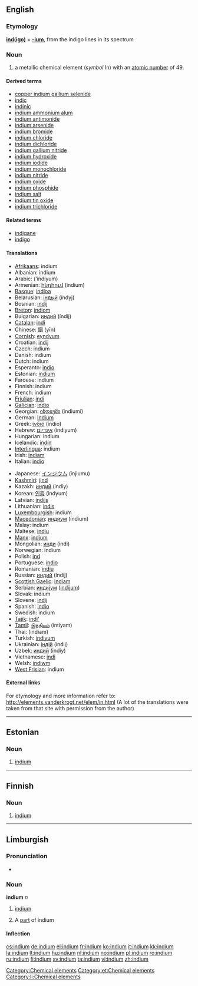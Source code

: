 {{also|Indium}}
==English==
{{elements|In|cadmium|Cd|tin|Sn}}

===Etymology===
'''[[indigo|ind(igo)]]''' + '''[[-ium]]''', from the indigo lines in its spectrum

===Noun===
{{en-noun|-}}
{{wikipedia}}

# a metallic chemical element (''symbol'' In) with an [[atomic number]] of 49.

====Derived terms====
* [[copper indium gallium selenide]]
* [[indic]]
* [[indinic]]
* [[indium ammonium alum]]
* [[indium antimonide]]
* [[indium arsenide]]
* [[indium bromide]]
* [[indium chloride]]
* [[indium dichloride]]
* [[indium gallium nitride]]
* [[indium hydroxide]]
* [[indium iodide]]
* [[indium monochloride]]
* [[indium nitride]]
* [[indium oxide]]
* [[indium phosphide]]
* [[indium salt]]
* [[indium tin oxide]]
* [[indium trichloride]]

====Related terms====
* [[indigane]]
* [[indigo]]

====Translations====
{{trans-top|metallic chemical element}}
* [[Afrikaans]]: indium
* Albanian: indium
* Arabic: {{Arab|[[انديوم]]}} (’índiyum) {{m}}
* Armenian: [[ինդիում]] (indium)
* [[Basque]]: [[indioa]]
* Belarusian: [[iндый]] (índyj) {{m}}
* Bosnian: [[indij]]
* [[Breton]]: [[indiom]]
* Bulgarian: [[индий]] (índij) {{m}}
* [[Catalan]]: [[indi]]
* Chinese: [[銦]] (yīn)
* [[Cornish]]: [[eyndyum]]
* Croatian: [[indij]]
* Czech: indium
* Danish: indium
* Dutch: indium {{n}}
* Esperanto: [[indio]]
* Estonian: [[#Estonian|indium]]
* Faroese: indium
* Finnish: indium
* French: indium {{m}}
* [[Friulian]]: [[indi]]
* [[Galician]]: [[indio]]
* Georgian: [[ინდიუმი]] (indiumi)
* German: [[Indium]] {{n}}
* Greek: [[ίνδιο]] (índio) {{n}}
* Hebrew: [[אינדיום]] (índiyum)
* Hungarian: indium
* Icelandic: [[indín]]
* [[Interlingua]]: indium
* Irish: [[indiam]]
* Italian: [[indio]] {{m}}
{{trans-mid}}
* Japanese: [[インジウム]] (injiumu)
* [[Kashmiri]]: [[jind]]
* Kazakh: [[индий]] (indiy)
* Korean: [[인듐]] (indyum)
* Latvian: [[indijs]]
* Lithuanian: [[indis]]
* [[Luxembourgish]]: indium
* [[Macedonian]]: [[индиум]] (índium) {{m}}
* Malay: indium
* Maltese: [[indju]]
* [[Manx]]: [[indjum]]
* Mongolian: [[инди]] (indi)
* Norwegian: indium
* Polish: [[ind]] {{m}}
* Portuguese: [[índio]] {{m}}
* Romanian: [[indiu]] {{n}}
* Russian: [[индий]] (índij) {{m}}
* [[Scottish Gaelic]]: [[indiam]]
* Serbian: [[индиjум]] ([[indijum]]) {{m}}
* Slovak: indium
* Slovene: [[indij]]
* Spanish: [[indio]] {{m}}
* Swedish: indium
* [[Tajik]]: [[indi']]
* [[Tamil]]: [[இந்தியம்]] (intiyam)
* Thai: {{Thai|[[อินเดียม]]}} (indiam)
* Turkish: [[indiyum]]
* Ukrainian: [[iндiй]] (índij) {{m}}
* Uzbek: [[индий]] (indiy)
* Vietnamese: [[indi]]
* Welsh: [[indiwm]]
* [[West Frisian]]: indium
{{trans-bottom}}

====External links====
For etymology and more information refer to:
http://elements.vanderkrogt.net/elem/in.html
(A lot of the translations were taken from that site with permission from the author)

[[Category:Chemical elements]]

----

==Estonian==

===Noun===
{{infl|et|noun}}

# [[#English|indium]]

[[Category:et:Chemical elements]]

----

==Finnish==
{{wikipedia|lang=fi}}

===Noun===
{{fi-noun}}

# {{element|lang=fi}} [[#English|indium]]

----

==Limburgish==

===Pronunciation===
* {{IPA|[ˈɪ˦nɖɔ˧m]|lang=li}}

===Noun===
'''indium''' ''n''

# {{uncountable|lang=li}} [[indium#English|indium]]
# A [[part]] of indium

====Inflection====
{{li-noun-um|indi}}

[[Category:li:Chemical elements]]

[[cs:indium]]
[[de:indium]]
[[el:indium]]
[[fr:indium]]
[[ko:indium]]
[[it:indium]]
[[kk:indium]]
[[la:indium]]
[[lt:indium]]
[[hu:indium]]
[[nl:indium]]
[[no:indium]]
[[pl:indium]]
[[ro:indium]]
[[ru:indium]]
[[fi:indium]]
[[sv:indium]]
[[ta:indium]]
[[vi:indium]]
[[zh:indium]]